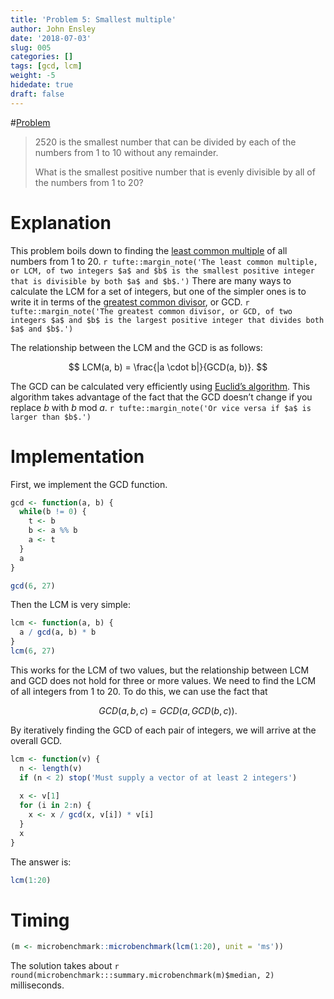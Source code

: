 ```yaml
---
title: 'Problem 5: Smallest multiple'
author: John Ensley
date: '2018-07-03'
slug: 005
categories: []
tags: [gcd, lcm]
weight: -5
hidedate: true
draft: false
---
```


#[Problem](https://projecteuler.net/problem=5)

> 2520 is the smallest number that can be divided by each of the numbers from 1 to 10 without any remainder.
> 
> What is the smallest positive number that is evenly divisible by all of the numbers from 1 to 20?

# Explanation

This problem boils down to finding the [least common multiple](https://en.wikipedia.org/wiki/Least_common_multiple) of all numbers from 1 to 20. `r tufte::margin_note('The least common multiple, or LCM, of two integers $a$ and $b$ is the smallest positive integer that is divisible by both $a$ and $b$.')` There are many ways to calculate the LCM for a set of integers, but one of the simpler ones is to write it in terms of the [greatest common divisor](https://en.wikipedia.org/wiki/Greatest_common_divisor), or GCD. `r tufte::margin_note('The greatest common divisor, or GCD, of two integers $a$ and $b$ is the largest positive integer that divides both $a$ and $b$.')`

The relationship between the LCM and the GCD is as follows:

$$
LCM(a, b) = \frac{|a \cdot b|}{GCD(a, b)}.
$$

The GCD can be calculated very efficiently using [Euclid's algorithm](https://en.wikipedia.org/wiki/Euclidean_algorithm). This algorithm takes advantage of the fact that the GCD doesn't change if you replace $b$ with $b \; \textrm{mod} \; a$. `r tufte::margin_note('Or vice versa if $a$ is larger than $b$.')`

# Implementation

First, we implement the GCD function.

```r
gcd <- function(a, b) {
  while(b != 0) {
    t <- b
    b <- a %% b
    a <- t
  }
  a
}

gcd(6, 27)
```

Then the LCM is very simple:

```r
lcm <- function(a, b) {
  a / gcd(a, b) * b
}
lcm(6, 27)
```

This works for the LCM of two values, but the relationship between LCM and GCD does not hold for three or more values. We need to find the LCM of all integers from 1 to 20. To do this, we can use the fact that

$$
GCD(a, b, c) = GCD(a, GCD(b, c)).
$$

By iteratively finding the GCD of each pair of integers, we will arrive at the overall GCD.

```r
lcm <- function(v) {
  n <- length(v)
  if (n < 2) stop('Must supply a vector of at least 2 integers')
  
  x <- v[1]
  for (i in 2:n) {
    x <- x / gcd(x, v[i]) * v[i]
  }
  x
}
```

The answer is:

```r
lcm(1:20)
```

# Timing


```r
(m <- microbenchmark::microbenchmark(lcm(1:20), unit = 'ms'))
```

The solution takes about `r round(microbenchmark:::summary.microbenchmark(m)$median, 2)` milliseconds.